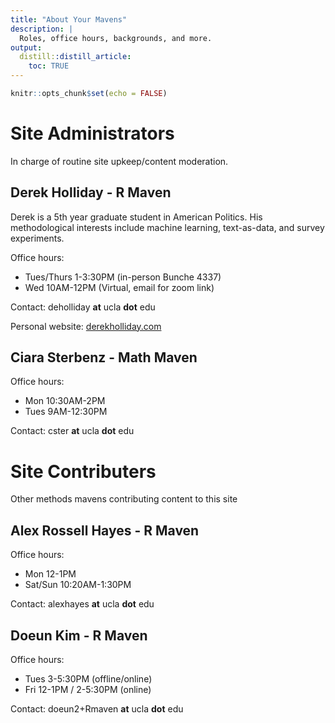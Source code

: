 ```yaml
---
title: "About Your Mavens"
description: |
  Roles, office hours, backgrounds, and more.
output:
  distill::distill_article:
    toc: TRUE
---
```


```r
knitr::opts_chunk$set(echo = FALSE)
```

# Site Administrators

In charge of routine site upkeep/content moderation.

## Derek Holliday - R Maven

Derek is a 5th year graduate student in American Politics. His methodological interests include machine learning, text-as-data, and survey experiments.

Office hours:

-  Tues/Thurs 1-3:30PM (in-person Bunche 4337)
-  Wed 10AM-12PM (Virtual, email for zoom link)

Contact: deholliday **at** ucla **dot** edu

Personal website: <a href="https://www.derekholliday.com" target="_blank">derekholliday.com</a>

## Ciara Sterbenz - Math Maven

Office hours:

-  Mon 10:30AM-2PM
-  Tues 9AM-12:30PM

Contact: cster **at** ucla **dot** edu

# Site Contributers

Other methods mavens contributing content to this site

## Alex Rossell Hayes - R Maven

Office hours:

-  Mon 12-1PM
-  Sat/Sun 10:20AM-1:30PM

Contact: alexhayes **at** ucla **dot** edu

## Doeun Kim - R Maven

Office hours:

-  Tues 3-5:30PM (offline/online)
-  Fri 12-1PM / 2-5:30PM (online)

Contact: doeun2+Rmaven **at** ucla **dot** edu
